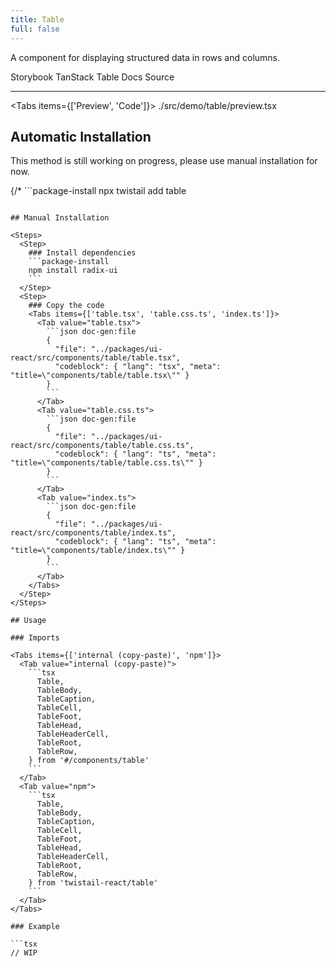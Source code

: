 ```yaml
---
title: Table
full: false
---
```


A component for displaying structured data in rows and columns.

<Badges>
  <BadgeLink href="https://storybook.twistail.com/?path=/docs/base-components-table--default" external>
    Storybook
  </BadgeLink>
  <BadgeLink href="https://tanstack.com/table/latest/docs/introduction" external>
    TanStack Table Docs
  </BadgeLink>
  <BadgeLink href="https://github.com/riipandi/twistail/tree/main/packages/ui-react/src/components/table" external>
    Source
  </BadgeLink>
</Badges>

---


<Tabs items={['Preview', 'Code']}>
  <Tab value="Preview" className="rounded-b-xl flex min-h-44 flex-wrap items-center justify-center gap-4 p-8 not-prose">
    <Demo />
  </Tab>
  <Tab value="Code">
    <include cwd lang="tsx">./src/demo/table/preview.tsx</include>
  </Tab>
</Tabs>

## Automatic Installation

<Callout type='warn'>
  This method is still working on progress, please use manual installation for now.
</Callout>

{/* ```package-install
npx twistail add table
``` */}

## Manual Installation

<Steps>
  <Step>
    ### Install dependencies
    ```package-install
    npm install radix-ui
    ```
  </Step>
  <Step>
    ### Copy the code
    <Tabs items={['table.tsx', 'table.css.ts', 'index.ts']}>
      <Tab value="table.tsx">
        ```json doc-gen:file
        {
          "file": "../packages/ui-react/src/components/table/table.tsx",
          "codeblock": { "lang": "tsx", "meta": "title=\"components/table/table.tsx\"" }
        }
        ```
      </Tab>
      <Tab value="table.css.ts">
        ```json doc-gen:file
        {
          "file": "../packages/ui-react/src/components/table/table.css.ts",
          "codeblock": { "lang": "ts", "meta": "title=\"components/table/table.css.ts\"" }
        }
        ```
      </Tab>
      <Tab value="index.ts">
        ```json doc-gen:file
        {
          "file": "../packages/ui-react/src/components/table/index.ts",
          "codeblock": { "lang": "ts", "meta": "title=\"components/table/index.ts\"" }
        }
        ```
      </Tab>
    </Tabs>
  </Step>
</Steps>

## Usage

### Imports

<Tabs items={['internal (copy-paste)', 'npm']}>
  <Tab value="internal (copy-paste)">
    ```tsx
      Table,
      TableBody,
      TableCaption,
      TableCell,
      TableFoot,
      TableHead,
      TableHeaderCell,
      TableRoot,
      TableRow,
    } from '#/components/table'
    ```
  </Tab>
  <Tab value="npm">
    ```tsx
      Table,
      TableBody,
      TableCaption,
      TableCell,
      TableFoot,
      TableHead,
      TableHeaderCell,
      TableRoot,
      TableRow,
    } from 'twistail-react/table'
    ```
  </Tab>
</Tabs>

### Example

```tsx
// WIP
```
